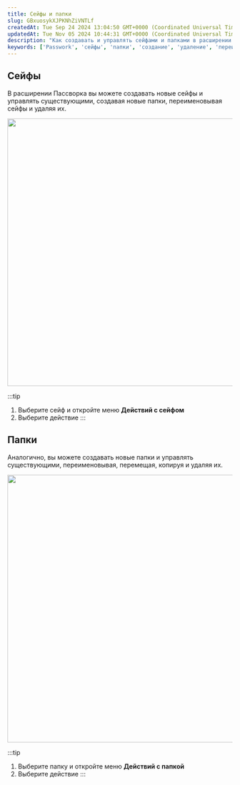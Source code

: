 ```yaml
---
title: Сейфы и папки
slug: GBxuosykXJPKNhZiVNTLf
createdAt: Tue Sep 24 2024 13:04:50 GMT+0000 (Coordinated Universal Time)
updatedAt: Tue Nov 05 2024 10:44:31 GMT+0000 (Coordinated Universal Time)
description: "Как создавать и управлять сейфами и папками в расширении Passwork: создание, переименование, удаление, перемещение."
keywords: ['Passwork', 'сейфы', 'папки', 'создание', 'удаление', 'переименование', 'расширение']
---
```


## Сейфы

В расширении Пассворка вы можете создавать новые сейфы и управлять существующими, создавая новые папки, переименовывая сейфы и удаляя их.

<div style={{ textAlign: 'center' }}>
  <img
    src="/img/assets/QKZtfOnnubSbfN3D1EPqb-3J924M6nadNyGtNS8pDuF-20240926-100500.png"
    width="600"
    style={{ display: 'block', margin: '0 auto' }}
  />
</div>

:::tip
1. Выберите сейф и откройте меню **Действий с сейфом**  
2. Выберите действие
:::

## Папки

Аналогично, вы можете создавать новые папки и управлять существующими, переименовывая, перемещая, копируя и удаляя их.

<div style={{ textAlign: 'center' }}>
  <img
    src="/img/assets/QKZtfOnnubSbfN3D1EPqb--V5GqvSNkp7q2PYSbH739-20240926-100539.png"
    width="600"
    style={{ display: 'block', margin: '0 auto' }}
  />
</div>

:::tip
1. Выберите папку и откройте меню **Действий с папкой**  
2. Выберите действие
:::
